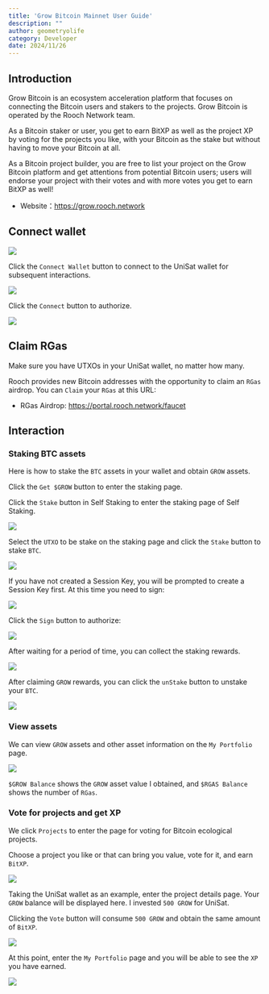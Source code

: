 ```yaml
---
title: 'Grow Bitcoin Mainnet User Guide'
description: ""
author: geometryolife
category: Developer
date: 2024/11/26
---
```



<PostHeader />

## Introduction

Grow Bitcoin is an ecosystem acceleration platform that focuses on connecting the Bitcoin users and stakers to the projects. Grow Bitcoin is operated by the Rooch Network team.

As a Bitcoin staker or user, you get to earn BitXP as well as the project XP by voting for the projects you like, with your Bitcoin as the stake but without having to move your Bitcoin at all.

As a Bitcoin project builder, you are free to list your project on the Grow Bitcoin platform and get attentions from potential Bitcoin users; users will endorse your project with their votes and with more votes you get to earn BitXP as well!

- Website：https://grow.rooch.network

## Connect wallet

![](/blog/grow-bitcoin/grow-connect-wallet.png)

Click the `Connect Wallet` button to connect to the UniSat wallet for subsequent interactions.

![](/blog/grow-bitcoin/choose-unisat.png)

Click the `Connect` button to authorize.

![](/blog/grow-bitcoin/authorization.png)

## Claim RGas

Make sure you have UTXOs in your UniSat wallet, no matter how many.

Rooch provides new Bitcoin addresses with the opportunity to claim an `RGas` airdrop. You can `Claim` your `RGas` at this URL:

- RGas Airdrop: https://portal.rooch.network/faucet

## Interaction

### Staking BTC assets

Here is how to stake the `BTC` assets in your wallet and obtain `GROW` assets.

Click the `Get $GROW` button to enter the staking page.

Click the `Stake` button in Self Staking to enter the staking page of Self Staking.

![](/blog/grow-bitcoin/self-staking.png)

Select the `UTXO` to be stake on the staking page and click the `Stake` button to stake `BTC`.

![](/blog/grow-bitcoin/self-staking-choose.png)

If you have not created a Session Key, you will be prompted to create a Session Key first. At this time you need to sign:

![](/blog/grow-bitcoin/create-session-key.png)

Click the `Sign` button to authorize:

![](/blog/grow-bitcoin/session-key-sign.png)

After waiting for a period of time, you can collect the staking rewards.

![](/blog/grow-bitcoin/claim.png)

After claiming `GROW` rewards, you can click the `unStake` button to unstake your `BTC`.

![](/blog/grow-bitcoin/unstake.png)

### View assets

We can view `GROW` assets and other asset information on the `My Portfolio` page.

![](/blog/grow-bitcoin/my-portfolio.png)

`$GROW Balance` shows the `GROW` asset value I obtained, and `$RGAS Balance` shows the number of `RGas`.

### Vote for projects and get XP

We click `Projects` to enter the page for voting for Bitcoin ecological projects.

Choose a project you like or that can bring you value, vote for it, and earn `BitXP`.

![](/blog/grow-bitcoin/project-unisat.png)

Taking the UniSat wallet as an example, enter the project details page. Your `GROW` balance will be displayed here. I invested `500 GROW` for UniSat.

Clicking the `Vote` button will consume `500 GROW` and obtain the same amount of `BitXP`.

![](/blog/grow-bitcoin/project-unisat-vote.png)

At this point, enter the `My Portfolio` page and you will be able to see the `XP` you have earned.

![](/blog/grow-bitcoin/portfolio-xp.png)
